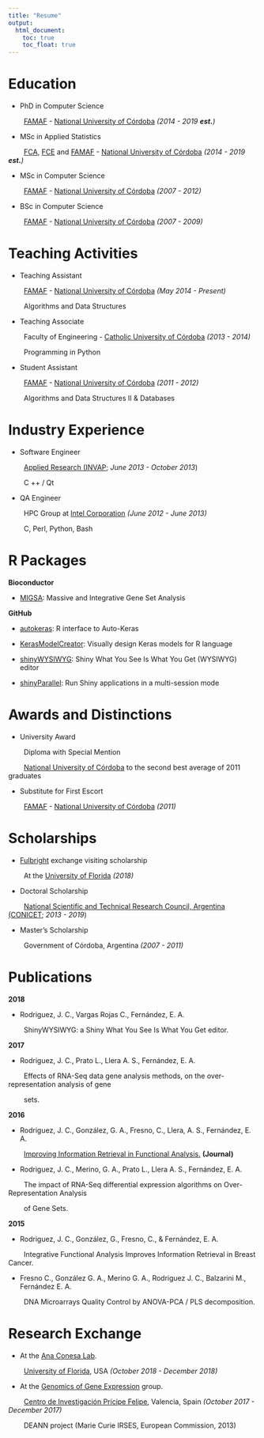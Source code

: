 ```yaml
---
title: "Resume"
output:
  html_document: 
    toc: true
    toc_float: true
---
```


# Education

* PhD in Computer Science

<!-- Research topic: "Statistical/computational methodologies for functional  -->
<!-- analysis at the level of gene isomorphisms". -->

&nbsp;&nbsp;&nbsp;&nbsp;&nbsp;&nbsp;&nbsp; 
[FAMAF](http://www.famaf.unc.edu.ar/) - [National University of Córdoba](https://www.unc.edu.ar/english/) *(2014 - 2019 **est.**)*

* MSc in Applied Statistics

&nbsp;&nbsp;&nbsp;&nbsp;&nbsp;&nbsp;&nbsp; 
[FCA](http://www.agro.unc.edu.ar/), [FCE](http://www.eco.unc.edu.ar/) and [FAMAF](http://www.famaf.unc.edu.ar/) - [National University of Córdoba](https://www.unc.edu.ar/english/) *(2014 - 2019 **est.**)*

* MSc in Computer Science

&nbsp;&nbsp;&nbsp;&nbsp;&nbsp;&nbsp;&nbsp; 
[FAMAF](http://www.famaf.unc.edu.ar/) - [National University of Córdoba](https://www.unc.edu.ar/english/) *(2007 - 2012)*

* BSc in Computer Science

&nbsp;&nbsp;&nbsp;&nbsp;&nbsp;&nbsp;&nbsp; 
[FAMAF](http://www.famaf.unc.edu.ar/) - [National University of Córdoba](https://www.unc.edu.ar/english/) *(2007 - 2009)*


# Teaching Activities

* Teaching Assistant

&nbsp;&nbsp;&nbsp;&nbsp;&nbsp;&nbsp;&nbsp; 
[FAMAF](http://www.famaf.unc.edu.ar/) - [National University of Córdoba](https://www.unc.edu.ar/english/) *(May 2014 - Present)*

&nbsp;&nbsp;&nbsp;&nbsp;&nbsp;&nbsp;&nbsp; 
Algorithms and Data Structures

<!-- **Postgraduate course** -->

<!-- [IBYME - CONICET](https://www.ibyme.org.ar/) *(December 2015)* -->

<!-- "Chromatin and gene regulation: from the gen to the genome" -->

* Teaching Associate

&nbsp;&nbsp;&nbsp;&nbsp;&nbsp;&nbsp;&nbsp; 
Faculty of Engineering - [Catholic University of Córdoba](https://ucc.edu.ar/) *(2013 - 2014)*

&nbsp;&nbsp;&nbsp;&nbsp;&nbsp;&nbsp;&nbsp; 
Programming in Python

* Student Assistant

&nbsp;&nbsp;&nbsp;&nbsp;&nbsp;&nbsp;&nbsp; 
[FAMAF](http://www.famaf.unc.edu.ar/) - [National University of Córdoba](https://www.unc.edu.ar/english/) *(2011 - 2012)*

&nbsp;&nbsp;&nbsp;&nbsp;&nbsp;&nbsp;&nbsp; 
Algorithms and Data Structures II & Databases


# Industry Experience

* Software Engineer

&nbsp;&nbsp;&nbsp;&nbsp;&nbsp;&nbsp;&nbsp; 
[Applied Research (INVAP](http://www.invap.com.ar/en/); *June 2013 - October 2013*)

&nbsp;&nbsp;&nbsp;&nbsp;&nbsp;&nbsp;&nbsp; 
C ++ / Qt

* QA Engineer

&nbsp;&nbsp;&nbsp;&nbsp;&nbsp;&nbsp;&nbsp; 
HPC Group at [Intel Corporation](https://www.intel.com) *(June 2012 - June 2013)*

&nbsp;&nbsp;&nbsp;&nbsp;&nbsp;&nbsp;&nbsp; 
C, Perl, Python, Bash


# R Packages

**Bioconductor**

* [MIGSA](http://bioconductor.org/packages/MIGSA/): Massive and Integrative Gene Set Analysis

**GitHub**

* [autokeras](https://github.com/jcrodriguez1989/autokeras): R interface to Auto-Keras

* [KerasModelCreator](https://github.com/jcrodriguez1989/KerasModelCreator): Visually design Keras models for R language

* [shinyWYSIWYG](https://github.com/jcrodriguez1989/shinyWYSIWYG): Shiny What You See Is What You Get (WYSIWYG) editor

* [shinyParallel](https://github.com/jcrodriguez1989/shinyParallel): Run Shiny applications in a multi-session mode

# Awards and Distinctions

* University Award

&nbsp;&nbsp;&nbsp;&nbsp;&nbsp;&nbsp;&nbsp; 
Diploma with Special Mention

&nbsp;&nbsp;&nbsp;&nbsp;&nbsp;&nbsp;&nbsp; 
[National University of Córdoba](https://www.unc.edu.ar/english/) to the second best average of 
2011 graduates

* Substitute for First Escort

&nbsp;&nbsp;&nbsp;&nbsp;&nbsp;&nbsp;&nbsp; 
[FAMAF](http://www.famaf.unc.edu.ar/) - [National University of Córdoba](https://www.unc.edu.ar/english/) *(2011)*


# Scholarships

* [Fulbright](https://www.cies.org/) exchange visiting scholarship

&nbsp;&nbsp;&nbsp;&nbsp;&nbsp;&nbsp;&nbsp; 
At the [University of Florida](http://www.ufl.edu/) *(2018)*

* Doctoral Scholarship

<!-- Research topic: "Information analysis and integration methodologies for genomic  -->
<!-- data from mass sequencing technologies." -->

&nbsp;&nbsp;&nbsp;&nbsp;&nbsp;&nbsp;&nbsp; 
[National Scientific and Technical Research Council, Argentina (CONICET](https://www.conicet.gov.ar/?lan=en); *2013 - 2019*)

* Master's Scholarship

&nbsp;&nbsp;&nbsp;&nbsp;&nbsp;&nbsp;&nbsp; 
Government of Córdoba, Argentina *(2007 - 2011)*


# Publications

**2018**

* Rodriguez, J. C., Vargas Rojas C., Fernández, E. A.

&nbsp;&nbsp;&nbsp;&nbsp;&nbsp;&nbsp;&nbsp; 
ShinyWYSIWYG: a Shiny What You See Is What You Get editor.

<!-- At the Latinamerican Conference About the Use of R in R&D. Buenos Aires. -->

**2017**

* Rodriguez, J. C., Prato L., Llera A. S., Fernández, E. A.

&nbsp;&nbsp;&nbsp;&nbsp;&nbsp;&nbsp;&nbsp; 
Effects of RNA-Seq data gene analysis methods, on the 
over-representation analysis of gene 

&nbsp;&nbsp;&nbsp;&nbsp;&nbsp;&nbsp;&nbsp; 
sets.

<!-- At the Argentine Congress of Bioengineering. Córdoba. -->

**2016**

* Rodriguez, J. C., González, G. A., Fresno, C., Llera, A. S., Fernández, E. A.

&nbsp;&nbsp;&nbsp;&nbsp;&nbsp;&nbsp;&nbsp; 
[Improving Information Retrieval in Functional Analysis.](https://doi.org/10.1016/j.compbiomed.2016.09.017) **(Journal)**

<!-- &nbsp;&nbsp;&nbsp;&nbsp;&nbsp;&nbsp;&nbsp; Computers in Biology and Medicine. Amsterdam; Year: 2016 vol. 79 p. 10 - 20 *(Journal)*. -->

* Rodriguez, J. C., Merino, G. A., Prato L., Llera A. S., Fernández, E. A.

&nbsp;&nbsp;&nbsp;&nbsp;&nbsp;&nbsp;&nbsp; 
The impact of RNA-Seq differential expression algorithms on 
Over-Representation Analysis

&nbsp;&nbsp;&nbsp;&nbsp;&nbsp;&nbsp;&nbsp; 
of Gene Sets.

<!-- In International Society for Computational Biology Latin America Bioinformatics  -->
<!-- Conference. Buenos Aires. -->

**2015**

* Rodriguez, J. C., González, G., Fresno, C., & Fernández, E. A.

&nbsp;&nbsp;&nbsp;&nbsp;&nbsp;&nbsp;&nbsp; 
Integrative Functional Analysis Improves Information Retrieval in Breast Cancer.

<!-- In Iberoamerican Congress on Pattern Recognition (pp. 43-50). Springer International -->
<!-- Publishing. -->

* Fresno C., González G. A., Merino G. A., Rodriguez J. C., Balzarini M., Fernández E. A.

&nbsp;&nbsp;&nbsp;&nbsp;&nbsp;&nbsp;&nbsp; 
DNA Microarrays Quality Control by ANOVA-PCA / PLS decomposition.

<!-- In XIX Scientific Meeting of the Biometry Argentine Group. -->


# Research Exchange

* At the [Ana Conesa Lab](http://conesalab.org/).

&nbsp;&nbsp;&nbsp;&nbsp;&nbsp;&nbsp;&nbsp; 
[University of Florida](http://www.ufl.edu/), USA *(October 2018 - December 2018)*

* At the [Genomics of Gene Expression](http://conesalab.org/) group.

<!-- Developing a European American NGS analysis Network. -->

&nbsp;&nbsp;&nbsp;&nbsp;&nbsp;&nbsp;&nbsp; 
[Centro de Investigación Prícipe Felipe](www.cipf.es/en/), Valencia, Spain *(October 2017 - December 2017)*

&nbsp;&nbsp;&nbsp;&nbsp;&nbsp;&nbsp;&nbsp; 
DEANN project (Marie Curie IRSES, European Commission, 2013)

<!-- Languages: -->

<!-- Spanish: Native. -->
<!-- English: Advanced. -->
